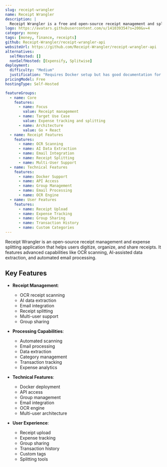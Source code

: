```yaml
---
slug: receipt-wrangler
name: Receipt Wrangler
description: |
  Receipt Wrangler is a free and open-source receipt management and splitting application with features like OCR scanning, AI data extraction, email integration, and multi-user support.
logo: https://avatars.githubusercontent.com/u/141039354?s=200&v=4
category: money
tags: [money, finance, receipts]
github: Receipt-Wrangler/receipt-wrangler-api
websiteUrl: https://github.com/Receipt-Wrangler/receipt-wrangler-api
alternatives:
  selfHosted: []
  nonSelfHosted: [Expensify, Splitwise]
deployment:
  difficulty: "Medium"
  justification: "Requires Docker setup but has good documentation for deployment."
pricingModel: Free
hostingType: Self-Hosted

featureGroups:
  - name: Core
    features:
      - name: Focus
        value: Receipt management
      - name: Target Use Case
        value: Expense tracking and splitting
      - name: Architecture
        value: Go + React
  - name: Receipt Features
    features:
      - name: OCR Scanning
      - name: AI Data Extraction
      - name: Email Integration
      - name: Receipt Splitting
      - name: Multi-User Support
  - name: Technical Features
    features:
      - name: Docker Support
      - name: API Access
      - name: Group Management
      - name: Email Processing
      - name: OCR Engine
  - name: User Features
    features:
      - name: Receipt Upload
      - name: Expense Tracking
      - name: Group Sharing
      - name: Transaction History
      - name: Custom Categories
---
```


Receipt Wrangler is an open-source receipt management and expense splitting application that helps users digitize, organize, and share receipts. It features advanced capabilities like OCR scanning, AI-assisted data extraction, and automated email processing.

## Key Features

- **Receipt Management**:

  - OCR receipt scanning
  - AI data extraction
  - Email integration
  - Receipt splitting
  - Multi-user support
  - Group sharing

- **Processing Capabilities**:

  - Automated scanning
  - Email processing
  - Data extraction
  - Category management
  - Transaction tracking
  - Expense analytics

- **Technical Features**:

  - Docker deployment
  - API access
  - Group management
  - Email integration
  - OCR engine
  - Multi-user architecture

- **User Experience**:
  - Receipt upload
  - Expense tracking
  - Group sharing
  - Transaction history
  - Custom tags
  - Splitting tools
